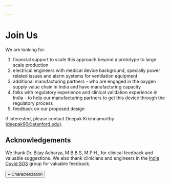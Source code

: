 ```yaml
---

---
```


# Join Us

We are looking for:

1. financial support to scale this approach beyond a prototype to large scale production
2. electrical engineers with medical device background, specially power related issues and alarm systems for ventilation equipment
3. additional manufacturing partners - who are engaged in the oxygen supply value chain in India and have manufacturing capacity
4. folks with regulatory experience and clinical validation experience in India - to help our manufacturing partners to get this device through the regulatory process
5. feedback on our proposed design

If interested, please contact Deepak Krishnamurthy (deepak90@stanford.edu).

## Acknowledgements

We thank Dr. Bijay Acharya, M.B.B.S, M.P.H., for clinical feedback and valuable suggestions. We also thank clinicians and engineers in the [India Covid SOS](https://www.indiacovidsos.org/) group for valuable feedback.

[<Button>&laquo; Characterization</Button>](characterization)
